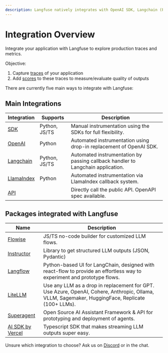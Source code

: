 ```yaml
---
description: Langfuse natively integrates with OpenAI SDK, Langchain (Python&JS), Flowise, LiteLLM, Langflow, and Superagent.
---
```


# Integration Overview

Integrate your application with Langfuse to explore production traces and metrics.

Objective:

1. Capture [traces](/docs/tracing/overview) of your application
2. Add [scores](/docs/scores) to these traces to measure/evaluate quality of outputs

There are currently five main ways to integrate with Langfuse:

## Main Integrations

| Integration                                              | Supports      | Description                                                                     |
| -------------------------------------------------------- | ------------- | ------------------------------------------------------------------------------- |
| [SDK](/docs/sdk)                                         | Python, JS/TS | Manual instrumentation using the SDKs for full flexibility.                     |
| [OpenAI](/docs/integrations/openai)                      | Python        | Automated instrumentation using drop-in replacement of OpenAI SDK.              |
| [Langchain](/docs/integrations/langchain)                | Python, JS/TS | Automated instrumentation by passing callback handler to Langchain application. |
| [LlamaIndex](/docs/integrations/llama-index/get-started) | Python        | Automated instrumentation via LlamaIndex callback system.                       |
| [API](/docs/api)                                         |               | Directly call the public API. OpenAPI spec available.                           |

## Packages integrated with Langfuse

| Name                                                       | Description                                                                                                                                      |
| ---------------------------------------------------------- | ------------------------------------------------------------------------------------------------------------------------------------------------ |
| [Flowise](/docs/integrations/flowise)                      | JS/TS no-code builder for customized LLM flows.                                                                                                  |
| [Instructor](/docs/integrations/instructor)                | Library to get structured LLM outputs (JSON, Pydantic)                                                                                           |
| [Langflow](/docs/integrations/langflow)                    | Python-based UI for LangChain, designed with react-flow to provide an effortless way to experiment and prototype flows.                          |
| [LiteLLM](/docs/integrations/litellm)                      | Use any LLM as a drop in replacement for GPT. Use Azure, OpenAI, Cohere, Anthropic, Ollama, VLLM, Sagemaker, HuggingFace, Replicate (100+ LLMs). |
| [Superagent](/docs/integrations/superagent)                | Open Source AI Assistant Framework & API for prototyping and deployment of agents.                                                               |
| [AI SDK by Vercel](/docs/sdk/typescript/example-vercel-ai) | Typescript SDK that makes streaming LLM outputs super easy.                                                                                      |

Unsure which integration to choose? Ask us on [Discord](/discord) or in the chat.

